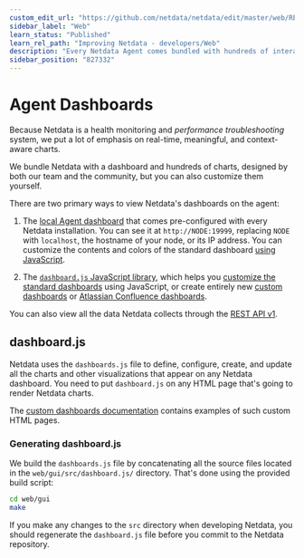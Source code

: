```yaml
---
custom_edit_url: "https://github.com/netdata/netdata/edit/master/web/README.md"
sidebar_label: "Web"
learn_status: "Published"
learn_rel_path: "Improving Netdata - developers/Web"
description: "Every Netdata Agent comes bundled with hundreds of interactive, customizable charts designed by monitoring and troubleshooting experts."
sidebar_position: "827332"
---
```

# Agent Dashboards

Because Netdata is a health monitoring and _performance troubleshooting_ system,
we put a lot of emphasis on real-time, meaningful, and context-aware charts.

We bundle Netdata with a dashboard and hundreds of charts, designed by both our
team and the community, but you can also customize them yourself.

There are two primary ways to view Netdata's dashboards on the agent:

1.  The [local Agent dashboard](/docs/visualizations/agent-dashboard) that comes pre-configured with every Netdata installation. You can
    see it at `http://NODE:19999`, replacing `NODE` with `localhost`, the hostname of your node, or its IP address. You
    can customize the contents and colors of the standard dashboard [using
    JavaScript](/docs/visualizations/agent-dashboard#customizing-the-local-dashboard).

2.  The [`dashboard.js` JavaScript library](#dashboardjs), which helps you
   [customize the standard dashboards](/docs/visualizations/agent-dashboard#customizing-the-local-dashboard)
   using JavaScript, or create entirely new [custom dashboards](/docs/visualizations/agent-dashboard/custom-dashboards) or
   [Atlassian Confluence dashboards](/docs/exporting-data/atlassian-confluence-dashboards).

You can also view all the data Netdata collects through the [REST API v1](/docs/improving-netdata---developers/web/api#netdata-rest-api).

## dashboard.js

Netdata uses the `dashboards.js` file to define, configure, create, and update
all the charts and other visualizations that appear on any Netdata dashboard.
You need to put `dashboard.js` on any HTML page that's going to render Netdata
charts.

The [custom dashboards documentation](/docs/visualizations/agent-dashboard/custom-dashboards) contains examples of such
custom HTML pages.

### Generating dashboard.js

We build the `dashboards.js` file by concatenating all the source files located
in the `web/gui/src/dashboard.js/` directory. That's done using the provided
build script:

```sh
cd web/gui
make
```

If you make any changes to the `src` directory when developing Netdata, you
should regenerate the `dashboard.js` file before you commit to the Netdata
repository.
